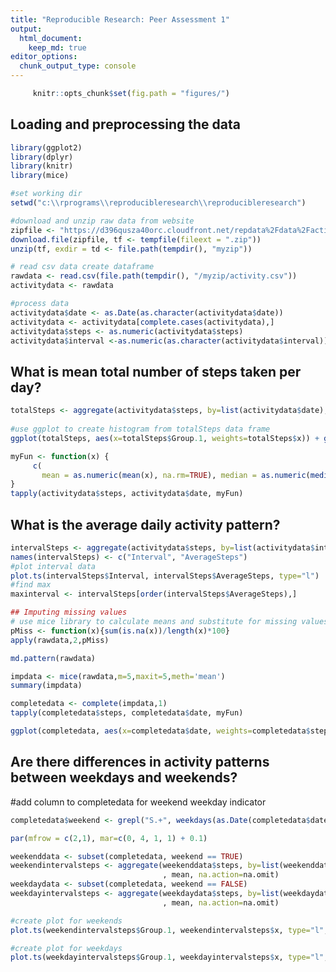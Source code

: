 ---
title: "Reproducible Research: Peer Assessment 1"
output: 
  html_document:
    keep_md: true
editor_options: 
  chunk_output_type: console
---
```{r echo=TRUE}
     knitr::opts_chunk$set(fig.path = "figures/")
```


## Loading and preprocessing the data

```{r}

library(ggplot2)
library(dplyr)
library(knitr)
library(mice)

#set working dir
setwd("c:\\rprograms\\reproducibleresearch\\reproducibleresearch")

#download and unzip raw data from website
zipfile <- "https://d396qusza40orc.cloudfront.net/repdata%2Fdata%2Factivity.zip"
download.file(zipfile, tf <- tempfile(fileext = ".zip"))
unzip(tf, exdir = td <- file.path(tempdir(), "myzip"))

# read csv data create dataframe
rawdata <- read.csv(file.path(tempdir(), "/myzip/activity.csv"))
activitydata <- rawdata

#process data
activitydata$date <- as.Date(as.character(activitydata$date))
activitydata <- activitydata[complete.cases(activitydata),]
activitydata$steps <- as.numeric(activitydata$steps)
activitydata$interval <-as.numeric(as.character(activitydata$interval))
```

## What is mean total number of steps taken per day?
```{r}
totalSteps <- aggregate(activitydata$steps, by=list(activitydata$date), sum, na.rm=TRUE)
                        
#use ggplot to create histogram from totalSteps data frame
ggplot(totalSteps, aes(x=totalSteps$Group.1, weights=totalSteps$x)) + geom_bar() 

myFun <- function(x) {
     c( 
       mean = as.numeric(mean(x), na.rm=TRUE), median = as.numeric(median(sort(x), na.rm=TRUE)))
}
tapply(activitydata$steps, activitydata$date, myFun)
```

## What is the average daily activity pattern?
```{r}
intervalSteps <- aggregate(activitydata$steps, by=list(activitydata$interval), mean, na.action=na.omit)
names(intervalSteps) <- c("Interval", "AverageSteps")
#plot interval data
plot.ts(intervalSteps$Interval, intervalSteps$AverageSteps, type="l")
#find max
maxinterval <- intervalSteps[order(intervalSteps$AverageSteps),]

## Imputing missing values
# use mice library to calculate means and substitute for missing values.
pMiss <- function(x){sum(is.na(x))/length(x)*100}
apply(rawdata,2,pMiss)

md.pattern(rawdata)

impdata <- mice(rawdata,m=5,maxit=5,meth='mean')
summary(impdata)

completedata <- complete(impdata,1)
tapply(completedata$steps, completedata$date, myFun)

ggplot(completedata, aes(x=completedata$date, weights=completedata$steps)) + geom_bar() 
```


## Are there differences in activity patterns between weekdays and weekends?
#add column to completedata for weekend weekday indicator
```{r}
completedata$weekend <- grepl("S.+", weekdays(as.Date(completedata$date)))

par(mfrow = c(2,1), mar=c(0, 4, 1, 1) + 0.1)

weekenddata <- subset(completedata, weekend == TRUE)
weekendintervalsteps <- aggregate(weekenddata$steps, by=list(weekenddata$interval)
                                  , mean, na.action=na.omit)
weekdaydata <- subset(completedata, weekend == FALSE)
weekdayintervalsteps <- aggregate(weekdaydata$steps, by=list(weekdaydata$interval)
                                  , mean, na.action=na.omit)

#create plot for weekends
plot.ts(weekendintervalsteps$Group.1, weekendintervalsteps$x, type="l",  main="Weekend", ylab="", xlab="", xaxt='n')

#create plot for weekdays
plot.ts(weekdayintervalsteps$Group.1, weekdayintervalsteps$x, type="l",  main="Weekday", ylab="", xlab="interval", xlim=c(0,3000))
```